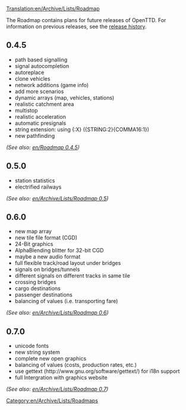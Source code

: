[[Translation:en/Archive/Lists/Roadmap]]
[[Category:en/Archive/Lists/Roadmaps]]

The Roadmap contains plans for future releases of OpenTTD. For information on previous releases, see the [[en/Archive/OpenTTD/Main Page|release history]].

==0.4.5==
*path based signalling
*signal autocompletion
*autoreplace
*clone vehicles
*network additions (game info)
*add more scenarios
*dynamic arrays (map, vehicles, stations)
*realistic catchment area
*multistop
*realistic acceleration
*automatic presignals
*string extension: using {:X} ({STRING:2}{COMMA16:1})
*new pathfinding
''(See also: [[en/Roadmap 0.4.5]])''

==0.5.0==
*station statistics
*electrified railways
''(See also: [[en/Archive/Lists/Roadmap 0.5]])''

==0.6.0==
*new map array
*new tile file format (CGD)
*24-Bit graphics
*AlphaBlending blitter for 32-bit CGD
*maybe a new audio format
*full flexible track/road layout under bridges
*signals on bridges/tunnels
*different signals on different tracks in same tile
*crossing bridges
*cargo destinations
*passenger destinations
*balancing of values (i.e. transporting fare)
''(See also: [[en/Archive/Lists/Roadmap 0.6]])''

==0.7.0==
*unicode fonts
*new string system
*complete new open graphics
*balancing of values (costs, production rates, etc.)
*use gettext (http://www.gnu.org/software/gettext/) for i18n support
*full Intergration with graphics website
''(See also: [[en/Archive/Lists/Roadmap 0.7]])''
